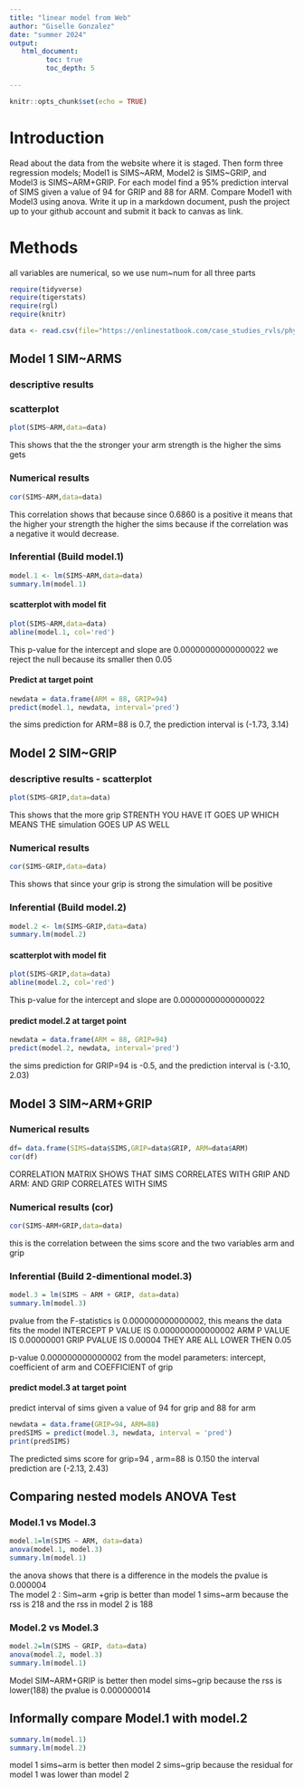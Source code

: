 ```yaml
---
title: "linear model from Web"
author: "Giselle Gonzalez"
date: "summer 2024"
output:
   html_document:
         toc: true
         toc_depth: 5
        
---
```


```r
knitr::opts_chunk$set(echo = TRUE)
```

# Introduction

Read about the data from the website where it is staged.  Then form three regression models; Model1 is SIMS~ARM, Model2 is SIMS~GRIP, and Model3 is SIMS~ARM+GRIP. For each model find a 95% prediction interval of SIMS given a value of 94  for GRIP and 88 for ARM. Compare Model1 with Model3 using anova. Write it up in a markdown document, push the project up to your github account and submit it back to canvas as link. 

# Methods
all variables are numerical, so we use num~num for all three parts


```r
require(tidyverse)
require(tigerstats)
require(rgl)
require(knitr)

```

```r
data <- read.csv(file="https://onlinestatbook.com/case_studies_rvls/physical_strength/data.txt",sep="",header=TRUE)  

```

## Model 1 SIM~ARMS

### descriptive results 

### scatterplot

```r
plot(SIMS~ARM,data=data)
```
  
This shows that the the stronger your arm strength is the higher the sims gets

### Numerical results

```r
cor(SIMS~ARM,data=data)
```

  This correlation shows that because since 0.6860 is a positive it means that the higher your strength the higher the sims because if the correlation was a negative it would decrease.


### Inferential  (Build model.1)

  
```r
model.1 <- lm(SIMS~ARM,data=data)
summary.lm(model.1)
```
#### scatterplot with model fit
```r
plot(SIMS~ARM,data=data)
abline(model.1, col='red')
```


This p-value for the intercept and slope are  0.00000000000000022 we reject the null because its smaller then 0.05

#### Predict at target point

```r
newdata = data.frame(ARM = 88, GRIP=94)
predict(model.1, newdata, interval='pred')
```

the sims prediction for ARM=88 is 0.7, the prediction interval is (-1.73, 3.14)

  

## Model 2 SIM~GRIP

### descriptive results - scatterplot

```r
plot(SIMS~GRIP,data=data)
```

This shows that the more grip STRENTH YOU HAVE IT GOES UP  WHICH MEANS THE simulation GOES UP AS WELL


### Numerical results 

```r
cor(SIMS~GRIP,data=data)
```

This shows that since your grip is strong the simulation will be positive 

### Inferential  (Build model.2)
  
```r
model.2 <- lm(SIMS~GRIP,data=data)
summary.lm(model.2)
```  
#### scatterplot with model fit
```r
plot(SIMS~GRIP,data=data)
abline(model.2, col='red')
```

This p-value for the intercept and slope are  0.00000000000000022 


#### predict model.2 at target point

```r
newdata = data.frame(ARM = 88, GRIP=94)
predict(model.2, newdata, interval='pred')
```
 the sims prediction for GRIP=94 is -0.5, and the prediction interval is (-3.10, 2.03)


## Model 3 SIM~ARM+GRIP

### Numerical results
```r

df= data.frame(SIMS=data$SIMS,GRIP=data$GRIP, ARM=data$ARM)
cor(df)
```


CORRELATION MATRIX SHOWS THAT SIMS CORRELATES WITH GRIP AND ARM: AND GRIP CORRELATES WITH SIMS 


### Numerical results (cor)
```r
cor(SIMS~ARM+GRIP,data=data)
```
 this is the correlation between the sims score and the two variables arm and grip
  
### Inferential  (Build 2-dimentional model.3)


```r
model.3 = lm(SIMS ~ ARM + GRIP, data=data)
summary.lm(model.3)
```

 pvalue from the F-statistics is 0.000000000000002, this means the data fits the model
 INTERCEPT P VALUE IS 0.000000000000002
 ARM P VALUE IS 0.00000001
 GRIP PVALUE IS 0.00004
 THEY ARE ALL LOWER THEN 0.05
 
 p-value 0.000000000000002 from the model parameters: intercept, coefficient of arm and COEFFICIENT  of grip 
 

#### predict model.3 at target point

predict interval of sims given a value of 94 for grip and 88 for arm

```r
newdata = data.frame(GRIP=94, ARM=88)
predSIMS = predict(model.3, newdata, interval = 'pred')
print(predSIMS)
```
The predicted sims score for grip=94 , arm=88 is 0.150
the interval prediction are (-2.13, 2.43)



## Comparing nested models ANOVA Test

### Model.1 vs Model.3

```r
model.1=lm(SIMS ~ ARM, data=data)
anova(model.1, model.3)
summary.lm(model.1)
```

  the anova shows that there is a difference in the models the pvalue is 0.000004  
The model 2 : Sim~arm +grip is better than model 1 sims~arm because the rss is 218 and the rss in model 2 is 188

### Model.2 vs Model.3

```r
model.2=lm(SIMS ~ GRIP, data=data)
anova(model.2, model.3)
summary.lm(model.1)
```

Model SIM~ARM+GRIP is better then model sims~grip because the rss is lower(188) 
  the pvalue is 0.000000014


## Informally compare Model.1 with model.2

```r
summary.lm(model.1)
summary.lm(model.2)
```

model 1 sims~arm is better then model 2 sims~grip because the residual for model 1 was lower than model 2


